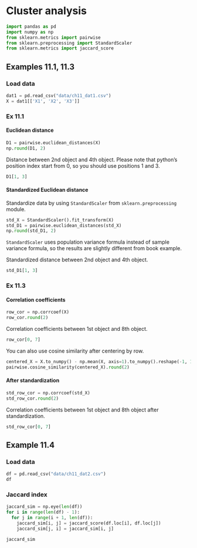 # Cluster analysis

```python
import pandas as pd
import numpy as np
from sklearn.metrics import pairwise
from sklearn.preprocessing import StandardScaler
from sklearn.metrics import jaccard_score
```

## Examples 11.1, 11.3

### Load data

```python
dat1 = pd.read_csv("data/ch11_dat1.csv")
X = dat1[['X1', 'X2', 'X3']]
```

### Ex 11.1

#### Euclidean distance

```python
D1 = pairwise.euclidean_distances(X)
np.round(D1, 2)
```

Distance between 2nd object and 4th object. Please note that python's position index start from 0, so you should use positions 1 and 3.

```python
D1[1, 3]
```


#### Standardized Euclidean distance

Standardize data by using `StandardScaler` from `sklearn.preprocessing` module.

```python
std_X = StandardScaler().fit_transform(X)
std_D1 = pairwise.euclidean_distances(std_X)
np.round(std_D1, 2)
```

:::{.callout-note}
`StandardScaler` uses population variance formula instead of sample variance formula, so the results are slightly different from book example.
:::

Standardized distance between 2nd object and 4th object.

```python
std_D1[1, 3]
```

### Ex 11.3

#### Correlation coefficients

```python
row_cor = np.corrcoef(X)
row_cor.round(2)
```

Correlation coefficients between 1st object and 8th object.

```python
row_cor[0, 7]
```

:::{.callout-note}
You can also use cosine similarity after centering by row.

```python
centered_X = X.to_numpy() - np.mean(X, axis=1).to_numpy().reshape(-1, 1)
pairwise.cosine_similarity(centered_X).round(2)
```
:::

#### After standardization

```python
std_row_cor = np.corrcoef(std_X)
std_row_cor.round(2)
```

Correlation coefficients between 1st object and 8th object after standardization.

```python
std_row_cor[0, 7]
```


## Example 11.4

### Load data

```python
df = pd.read_csv("data/ch11_dat2.csv")
df
```

### Jaccard index

```python
jaccard_sim = np.eye(len(df))
for i in range(len(df) - 1):
  for j in range(i + 1, len(df)):
    jaccard_sim[i, j] = jaccard_score(df.loc[i], df.loc[j])
    jaccard_sim[j, i] = jaccard_sim[i, j]

jaccard_sim
```